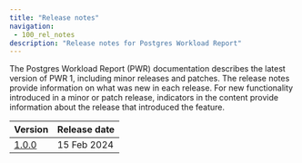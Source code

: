 ```yaml
---
title: "Release notes"
navigation:
 - 100_rel_notes
description: "Release notes for Postgres Workload Report"
---
```


The Postgres Workload Report (PWR) documentation describes the latest version of PWR 1, including minor releases and patches. The release notes provide information on what was new in each release. For new functionality introduced in a minor or patch release, indicators in the content provide information about the release that introduced the feature.

| Version                   | Release date | 
| ------------------------- | ------------ | 
| [1.0.0](100_rel_notes)    | 15 Feb 2024  | 
